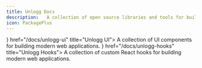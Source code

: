 ```yaml
---
title: Unlogg Docs
description:   A collection of open source libraries and tools for building modern web applications.
icon: PackagePlus
---
```




<Cards>
  <Card icon={<Paintbrush />} href="/docs/unlogg-ui" title="Unlogg UI">
    A collection of UI components for building modern web applications.
  </Card>
  <Card icon={<Atom />} href="/docs/unlogg-hooks" title="Unlogg Hooks">
    A collection of custom React hooks for building modern web
    applications.
  </Card>
</Cards>